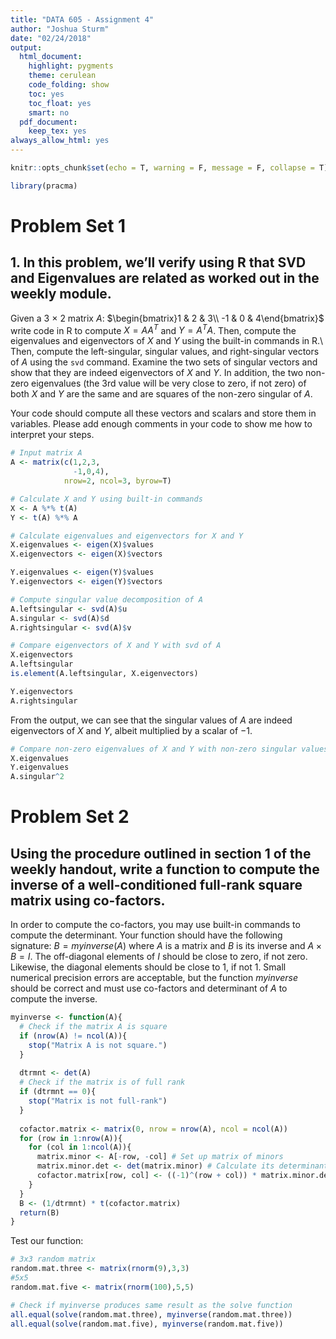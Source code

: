 ```yaml
---
title: "DATA 605 - Assignment 4"
author: "Joshua Sturm"
date: "02/24/2018"
output:
  html_document:
    highlight: pygments
    theme: cerulean
    code_folding: show
    toc: yes
    toc_float: yes
    smart: no
  pdf_document:
    keep_tex: yes
always_allow_html: yes
---
```


```r
knitr::opts_chunk$set(echo = T, warning = F, message = F, collapse = T)
```

```r
library(pracma)
```

# Problem Set 1

## 1. In this problem, we’ll verify using R that SVD and Eigenvalues are related as worked out in the weekly module. 

Given a 3 × 2 matrix $A$:
$\begin{bmatrix}1 & 2 & 3\\ -1 & 0 & 4\end{bmatrix}$
write code in R to compute $X = AA^T$ and $Y = A^TA$. Then, compute the eigenvalues and eigenvectors of $X$ and $Y$ using the built-in commands in R.\\
Then, compute the left-singular, singular values, and right-singular vectors of $A$ using the `svd` command. Examine the two sets of singular vectors and show that they are indeed eigenvectors of $X$ and $Y$. In addition, the two non-zero eigenvalues (the 3rd value will be very close to zero, if not zero) of both $X$ and $Y$ are the same and are squares of the non-zero singular of $A$. 

Your code should compute all these vectors and scalars and store them in variables. Please add enough comments in your code to show me how to interpret your steps.

```r
# Input matrix A
A <- matrix(c(1,2,3,
              -1,0,4),
            nrow=2, ncol=3, byrow=T)

# Calculate X and Y using built-in commands
X <- A %*% t(A)
Y <- t(A) %*% A

# Calculate eigenvalues and eigenvectors for X and Y
X.eigenvalues <- eigen(X)$values
X.eigenvectors <- eigen(X)$vectors

Y.eigenvalues <- eigen(Y)$values
Y.eigenvectors <- eigen(Y)$vectors

# Compute singular value decomposition of A
A.leftsingular <- svd(A)$u
A.singular <- svd(A)$d
A.rightsingular <- svd(A)$v
```

```r
# Compare eigenvectors of X and Y with svd of A
X.eigenvectors
A.leftsingular
is.element(A.leftsingular, X.eigenvectors)

Y.eigenvectors
A.rightsingular
```

From the output, we can see that the singular values of $A$ are indeed eigenvectors of $X$ and $Y$, albeit multiplied by a scalar of $-1$.

```r
# Compare non-zero eigenvalues of X and Y with non-zero singular values of A
X.eigenvalues
Y.eigenvalues
A.singular^2
```

# Problem Set 2

## Using the procedure outlined in section 1 of the weekly handout, write a function to compute the inverse of a well-conditioned full-rank square matrix using co-factors.

In order to compute the co-factors, you may use built-in commands to compute the determinant.
Your function should have the following signature: $B = myinverse(A)$ where $A$ is a matrix and $B$ is its inverse and $A \times B = I$. The off-diagonal elements of $I$ should be close to zero, if not zero. Likewise, the diagonal elements should be close to 1, if not 1. Small numerical precision errors are acceptable, but the function $myinverse$ should be correct and must use co-factors and determinant of $A$ to compute the inverse. 

```r
myinverse <- function(A){
  # Check if the matrix A is square
  if (nrow(A) != ncol(A)){
    stop("Matrix A is not square.")
  }
  
  dtrmnt <- det(A)
  # Check if the matrix is of full rank
  if (dtrmnt == 0){
    stop("Matrix is not full-rank")
  }
  
  cofactor.matrix <- matrix(0, nrow = nrow(A), ncol = ncol(A))
  for (row in 1:nrow(A)){
    for (col in 1:ncol(A)){
      matrix.minor <- A[-row, -col] # Set up matrix of minors
      matrix.minor.det <- det(matrix.minor) # Calculate its determinant
      cofactor.matrix[row, col] <- ((-1)^(row + col)) * matrix.minor.det # Proper sign
    }
  }
  B <- (1/dtrmnt) * t(cofactor.matrix)
  return(B)
}
```

Test our function: 

```r
# 3x3 random matrix
random.mat.three <- matrix(rnorm(9),3,3)
#5x5
random.mat.five <- matrix(rnorm(100),5,5)

# Check if myinverse produces same result as the solve function
all.equal(solve(random.mat.three), myinverse(random.mat.three))
all.equal(solve(random.mat.five), myinverse(random.mat.five))
```